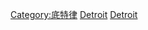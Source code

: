 {{Commons category|Government of Detroit}}
[[Category:底特律|Category:底特律]]
[[Category:密西根州地方政府|Detroit]]
[[Category:美國各城市地方政府|Detroit]]